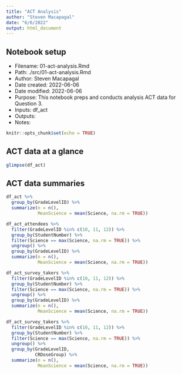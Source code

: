 ```yaml
---
title: "ACT Analysis"
author: "Steven Macapagal"
date: "6/6/2022"
output: html_document
---
```


## Notebook setup

* Filename: 01-act-analysis.Rmd
* Path: ./src/01-act-analysis.Rmd
* Author: Steven Macapagal
* Date created: 2022-06-06
* Date modified: 2022-06-06
* Purpose: This notebook preps and conducts analysis ACT data for Question 3.
* Inputs: df_act
* Outputs: 
* Notes:

```r
knitr::opts_chunk$set(echo = TRUE)
```

## ACT data at a glance

```r
glimpse(df_act)
```

## ACT data summaries

```r
df_act %>%
  group_by(GradeLevelID) %>%
  summarize(n = n(),
            MeanScience = mean(Science, na.rm = TRUE))
```


```r
df_act_attendees %>%
  filter(GradeLevelID %in% c(10, 11, 12)) %>%
  group_by(StudentNumber) %>%
  filter(Science == max(Science, na.rm = TRUE)) %>%
  ungroup() %>%
  group_by(GradeLevelID) %>%
  summarize(n = n(),
            MeanScience = mean(Science, na.rm = TRUE))
```


```r
df_act_survey_takers %>%
  filter(GradeLevelID %in% c(10, 11, 12)) %>%
  group_by(StudentNumber) %>%
  filter(Science == max(Science, na.rm = TRUE)) %>%
  ungroup() %>%
  group_by(GradeLevelID) %>%
  summarize(n = n(),
            MeanScience = mean(Science, na.rm = TRUE))
```


```r
df_act_survey_takers %>%
  filter(GradeLevelID %in% c(10, 11, 12)) %>%
  group_by(StudentNumber) %>%
  filter(Science == max(Science, na.rm = TRUE)) %>%
  ungroup() %>%
  group_by(GradeLevelID,
           CRDoseGroup) %>%
  summarize(n = n(),
            MeanScience = mean(Science, na.rm = TRUE))
```

